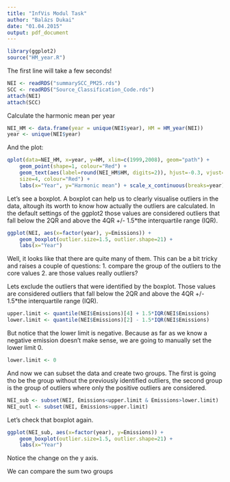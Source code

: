 ```yaml
---
title: "InfVis Modul Task"
author: "Balázs Dukai"
date: "01.04.2015"
output: pdf_document
---
```



```r
library(ggplot2)
source("HM_year.R")
```

The first line will take a few seconds!
```r
NEI <- readRDS("summarySCC_PM25.rds")
SCC <- readRDS("Source_Classification_Code.rds")
attach(NEI)
attach(SCC)
```

Calculate the harmonic mean per year
```r
NEI_HM <- data.frame(year = unique(NEI$year), HM = HM_year(NEI))
year <- unique(NEI$year)
```

And the plot:
```r
qplot(data=NEI_HM, x=year, y=HM, xlim=c(1999,2008), geom="path") + 
    geom_point(shape=1, colour="Red") + 
    geom_text(aes(label=round(NEI_HM$HM, digits=2)), hjust=-0.3, vjust=-0.4, 
    size=4, colour="Red") + 
    labs(x="Year", y="Harmonic mean") + scale_x_continuous(breaks=year)
```


Let's see a boxplot.
A boxplot can help us to clearly visualise outliers in the data, altough its worth to know how actually the outliers are calculated. In the default settings of the ggplot2 those values are considered outliers that fall below the 2QR and above the 4QR +/- 1.5*the interquartile range (IQR).
```r
ggplot(NEI, aes(x=factor(year), y=Emissions)) + 
    geom_boxplot(outlier.size=1.5, outlier.shape=21) +
    labs(x="Year")
```
Well, it looks like that there are quite many of them. This can be a bit tricky and raises a couple of questions:
1. compare the group of the outliers to the core values
2. are those values really outliers?


Lets exclude the outliers that were identified by the boxplot. Those values are considered outliers that fall below the 2QR and above the 4QR +/- 1.5*the interquartile range (IQR).
```r
upper.limit <- quantile(NEI$Emissions)[4] + 1.5*IQR(NEI$Emissions)
lower.limit <- quantile(NEI$Emissions)[2] - 1.5*IQR(NEI$Emissions)
```
But notice that the lower limit is negative. Because as far as we know a negative emission doesn't make sense, we are going to manually set the lower limit 0.
```r
lower.limit <- 0
```
And now we can subset the data and create two groups. The first is going tho be the group without the previously identified outliers, the second group is the group of outliers where only the positive outliers are considered. 
```r
NEI_sub <- subset(NEI, Emissions<upper.limit & Emissions>lower.limit)
NEI_outl <- subset(NEI, Emissions>upper.limit)
```

Let's check that boxplot again.
```r
ggplot(NEI_sub, aes(x=factor(year), y=Emissions)) + 
    geom_boxplot(outlier.size=1.5, outlier.shape=21) +
    labs(x="Year")
```
Notice the change on the y axis.

We can compare the sum two groups

